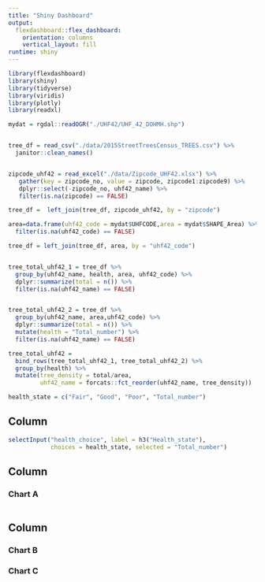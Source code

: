 ```yaml
---
title: "Shiny Dashboard"
output: 
  flexdashboard::flex_dashboard:
    orientation: columns
    vertical_layout: fill
runtime: shiny
---
```


```r
library(flexdashboard)
library(shiny)
library(tidyverse)
library(viridis)
library(plotly)
library(readxl)

mydat = rgdal::readOGR("./UHF42/UHF_42_DOHMH.shp")


tree_df = read_csv("./data/2015StreetTreesCensus_TREES.csv") %>%
  janitor::clean_names() 


zipcode_uhf42 = read_excel("./data/Zipcode_UHF42.xlsx") %>%
   gather(key = zipcode_no, value = zipcode, zipcode1:zipcode9) %>%
   dplyr::select(-zipcode_no, uhf42_name) %>%
   filter(is.na(zipcode) == FALSE)

tree_df =  left_join(tree_df, zipcode_uhf42, by = "zipcode") 

area=data.frame(uhf42_code = mydat$UHFCODE,area = mydat$SHAPE_Area) %>%
  filter(is.na(uhf42_code) == FALSE)

tree_df = left_join(tree_df, area, by = "uhf42_code")


tree_total_uhf42_1 = tree_df %>%
  group_by(uhf42_name, health, area, uhf42_code) %>%
  dplyr::summarize(total = n()) %>%
  filter(is.na(uhf42_name) == FALSE)


tree_total_uhf42_2 = tree_df %>%
  group_by(uhf42_name, area,uhf42_code) %>%
  dplyr::summarize(total = n()) %>%
  mutate(health = "Total_number") %>%
  filter(is.na(uhf42_name) == FALSE)

tree_total_uhf42 = 
  bind_rows(tree_total_uhf42_1, tree_total_uhf42_2) %>%
  group_by(health) %>%
  mutate(tree_density = total/area, 
         uhf42_name = forcats::fct_reorder(uhf42_name, tree_density))

health_state = c("Fair", "Good", "Poor", "Total_number")
```

Column {.sidebar}
-----------------------------------------------------------------------
```r
selectInput("health_choice", label = h3("Health_state"),
            choices = health_state, selected = "Total_number")


```

Column {data-width=650}
-----------------------------------------------------------------------

### Chart A
```r



```

Column {data-width=350}
-----------------------------------------------------------------------

### Chart B



### Chart C

